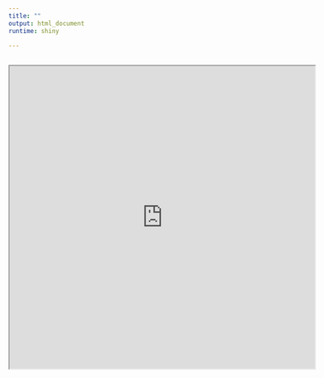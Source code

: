 ```yaml
---
title: ""
output: html_document
runtime: shiny

---
```

\
<iframe src=" https://fazlur-rahman.shinyapps.io/NCA_PK_Parameter_estimation/" width="120%" height="600px"></iframe>
